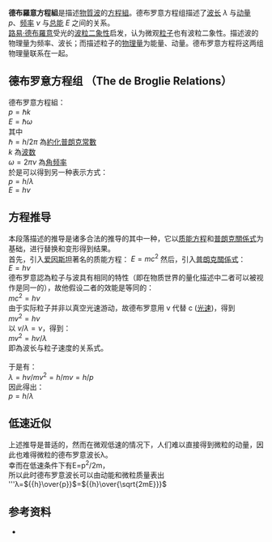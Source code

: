 {{multiple issues|
{{copyedit|time=2014-04-17T00:43:34+00:00}}
{{expert|time=2014-04-17T00:43:34+00:00}}
{{inappropriate tone|time=2014-04-17T00:43:34+00:00}}
{{newsrelease|time=2014-04-17T00:43:34+00:00}}
{{unreferenced|time=2014-04-17T00:43:34+00:00}}
}}
{{about|德布羅意方程組本身|具體物理學闡釋|物質波}}
'''德布羅意方程組'''是描述[[物質波|物質波]]的[[方程組|方程組]]。德布罗意方程组描述了[[波长|波长]] <math>\lambda</math> 与[[动量|动量]] <math>p</math>、[[频率|频率]] <math>\nu</math> 与[[总能|总能]] <math>E</math> 之间的关系。
<br>
[[路易·德布羅意|路易·德布羅意]]受光的[[波粒二象性|波粒二象性]]启发，认为微观[[粒子|粒子]]也有波粒二象性。描述波的物理量为频率、波长；而描述粒子的[[物理量|物理量]]为能量、动量。德布罗意方程将这两组物理量联系在一起。

== 德布罗意方程组 （The de Broglie Relations）==
德布罗意方程組：<br>
<math>p=\hbar k</math><br>
<math>E=\hbar\omega</math><br>
其中<br>
<math>\hbar=h/2\pi</math> 為[[約化普朗克常數|約化普朗克常數]]<br>
<math>k</math> 為[[波数|波数]]<br>
<math>\omega=2\pi\nu</math> 為[[角频率|角频率]]<br>
於是可以得到另一种表示方式：<br>
<math>p=h/\lambda</math><br>
<math>E=h\nu</math><br>

== 方程推导 ==
本段落描述的推导是诸多合法的推导的其中一种，它以[[质能方程|质能方程]]和[[普朗克關係式|普朗克關係式]]为基础，进行替换和变形得到结果。<br>
首先，引入[[爱因斯坦|爱因斯坦]]著名的质能方程：
<math>E=mc^2</math>
然后，引入[[普朗克關係式|普朗克關係式]]：<br>
<math>E=h\nu</math><br>
德布罗意認為粒子与波具有相同的特性（即在物质世界的量化描述中二者可以被视作是同一的），故他假设二者的效能是等同的：<br>
<math>mc^2=h\nu</math><br>
由于实际粒子并非以真空光速游动，故德布罗意用 v 代替 c ([[光速|光速]])，得到<br>
<math>mv^2=h\nu</math><br>
以 <math>v/\lambda=\nu</math>，得到：<br>
<math>mv^2=hv/\lambda</math><br>
即為波长与粒子速度的关系式。<br>
<br>
于是有：<br>
<math>\lambda=hv/mv^2=h/mv=h/p</math><br>
因此得出：<br>
<math>p=h/\lambda</math>

== 低速近似 ==
上述推导是普适的，然而在微观低速的情况下，人们难以直接得到微粒的动量，因此也难得微粒的德布罗意波长λ。<br />
幸而在低速条件下有E=p<sup>2</sup>/2m，<br />
所以此时德布罗意波长可以由动能和微粒质量表出<br />
'''λ=<math>{{h}\over{p}}</math>=<math>{{h}\over{\sqrt{2mE}}}</math><br />

== 参考资料 ==
*